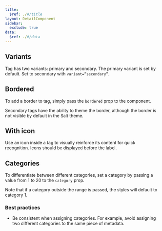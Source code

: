 ```yaml
---
title:
  $ref: ./#/title
layout: DetailComponent
sidebar:
  exclude: true
data:
  $ref: ./#/data
---
```


<LivePreviewControls>
<LivePreview componentName="tag" exampleName="Variants">

## Variants

Tag has two variants: primary and secondary. The primary variant is set by default. Set to secondary with `variant=”secondary”`.

</LivePreview>
<LivePreview componentName="tag" exampleName="Bordered">

## Bordered

To add a border to tag, simply pass the `bordered` prop to the component.

Secondary tags have the ability to theme the border, although the border is not visible by default in the Salt theme.

</LivePreview>
<LivePreview componentName="tag" exampleName="WithIcon">

## With icon

Use an icon inside a tag to visually reinforce its content for quick recognition. Icons should be displayed before the label.

</LivePreview>
<LivePreview componentName="tag" exampleName="Categories">

## Categories

To differentiate between different categories, set a category by passing a value from 1 to 20 to the `category` prop.

Note that if a category outside the range is passed, the styles will default to category 1.

### Best practices

- Be consistent when assigning categories. For example, avoid assigning two different categories to the same piece of metadata.

</LivePreview> 
</LivePreviewControls>
